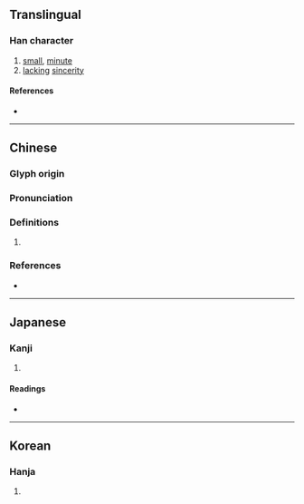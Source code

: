 {{character info/new}}
==Translingual==

===Han character===
{{Han char|rn=9|rad=人|as=13|sn=15|four=23214|canj=OJTG|ids=⿰亻塞}}

# [[small]], [[minute]]
# [[lacking]] [[sincerity]]

====References====
* {{Han ref|kx=0118.200|dkj=01171|dj=0251.040|hdz=10229.030|uh=50FF|ud=20735|bh=E4E6|bd=58598}}

----

==Chinese==
{{zh-forms}}

===Glyph origin===
{{Han etym}}

===Pronunciation===
{{zh-pron
|m=sài
|c=si1,sai3
|mc=y
|oc=y
|cat=
}}

===Definitions===
{{zh-hanzi}}

# {{rfdef|zh}}

===References===
* {{R:yue:mfccd}}

----

==Japanese==

===Kanji===
{{ja-kanji|grade=|rs=人13}}

# {{defn|lang=ja|sort=人13}}

====Readings====
* {{ja-readings|on=[[し]] (shi), [[さい]] (sai)|kun=[[うすい]] (usui), [[まことがない]] (makotoganai)}}

----

==Korean==

===Hanja===
{{ko-hanja|hangeul=사|rv=sa|mr=sa}}

# {{defn|lang=ko|sort=人13}}
